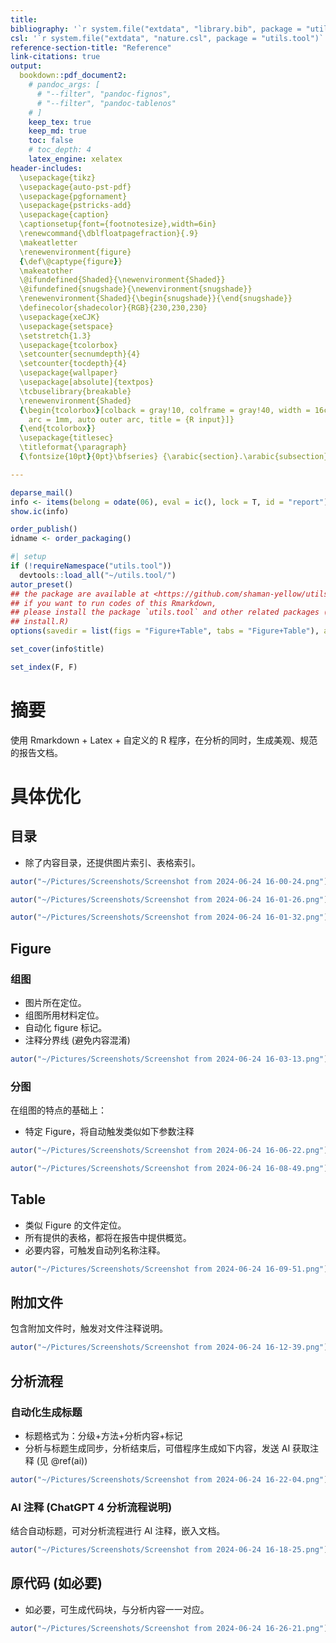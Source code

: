 ```yaml
---
title: 
bibliography: '`r system.file("extdata", "library.bib", package = "utils.tool")`'
csl: '`r system.file("extdata", "nature.csl", package = "utils.tool")`'
reference-section-title: "Reference"
link-citations: true
output:
  bookdown::pdf_document2:
    # pandoc_args: [
      # "--filter", "pandoc-fignos",
      # "--filter", "pandoc-tablenos"
    # ]
    keep_tex: true
    keep_md: true
    toc: false
    # toc_depth: 4
    latex_engine: xelatex
header-includes:
  \usepackage{tikz}
  \usepackage{auto-pst-pdf}
  \usepackage{pgfornament}
  \usepackage{pstricks-add}
  \usepackage{caption}
  \captionsetup{font={footnotesize},width=6in}
  \renewcommand{\dblfloatpagefraction}{.9}
  \makeatletter
  \renewenvironment{figure}
  {\def\@captype{figure}}
  \makeatother
  \@ifundefined{Shaded}{\newenvironment{Shaded}}
  \@ifundefined{snugshade}{\newenvironment{snugshade}}
  \renewenvironment{Shaded}{\begin{snugshade}}{\end{snugshade}}
  \definecolor{shadecolor}{RGB}{230,230,230}
  \usepackage{xeCJK}
  \usepackage{setspace}
  \setstretch{1.3} 
  \usepackage{tcolorbox}
  \setcounter{secnumdepth}{4}
  \setcounter{tocdepth}{4}
  \usepackage{wallpaper}
  \usepackage[absolute]{textpos}
  \tcbuselibrary{breakable}
  \renewenvironment{Shaded}
  {\begin{tcolorbox}[colback = gray!10, colframe = gray!40, width = 16cm,
    arc = 1mm, auto outer arc, title = {R input}]}
  {\end{tcolorbox}}
  \usepackage{titlesec}
  \titleformat{\paragraph}
  {\fontsize{10pt}{0pt}\bfseries} {\arabic{section}.\arabic{subsection}.\arabic{subsubsection}.\arabic{paragraph}} {1em} {} []

---
```



```r
deparse_mail()
info <- items(belong = odate(06), eval = ic(), lock = T, id = "report")
show.ic(info)

order_publish()
idname <- order_packaging()
```

```r
#| setup
if (!requireNamespace("utils.tool"))
  devtools::load_all("~/utils.tool/")
autor_preset()
## the package are available at <https://github.com/shaman-yellow/utils.tool>
## if you want to run codes of this Rmarkdown,
## please install the package `utils.tool` and other related packages (run
## install.R)
options(savedir = list(figs = "Figure+Table", tabs = "Figure+Table"), autor_asis = F, needTex = F)
```

```r
set_cover(info$title)
```

```r
set_index(F, F)
```


# 摘要

使用 Rmarkdown + Latex + 自定义的 R 程序，在分析的同时，生成美观、规范的报告文档。

# 具体优化

## 目录

- 除了内容目录，还提供图片索引、表格索引。

```r
autor("~/Pictures/Screenshots/Screenshot from 2024-06-24 16-00-24.png")
```

```r
autor("~/Pictures/Screenshots/Screenshot from 2024-06-24 16-01-26.png")
```

```r
autor("~/Pictures/Screenshots/Screenshot from 2024-06-24 16-01-32.png")
```

## Figure

### 组图

- 图片所在定位。
- 组图所用材料定位。
- 自动化 figure 标记。
- 注释分界线 (避免内容混淆) 

```r
autor("~/Pictures/Screenshots/Screenshot from 2024-06-24 16-03-13.png")
```

### 分图

在组图的特点的基础上：

- 特定 Figure，将自动触发类似如下参数注释

```r
autor("~/Pictures/Screenshots/Screenshot from 2024-06-24 16-06-22.png")
```

```r
autor("~/Pictures/Screenshots/Screenshot from 2024-06-24 16-08-49.png")
```

## Table

- 类似 Figure 的文件定位。
- 所有提供的表格，都将在报告中提供概览。
- 必要内容，可触发自动列名称注释。

```r
autor("~/Pictures/Screenshots/Screenshot from 2024-06-24 16-09-51.png")
```

## 附加文件

包含附加文件时，触发对文件注释说明。

```r
autor("~/Pictures/Screenshots/Screenshot from 2024-06-24 16-12-39.png")
```

## 分析流程

### 自动化生成标题

- 标题格式为：分级+方法+分析内容+标记
- 分析与标题生成同步，分析结束后，可借程序生成如下内容，发送 AI 获取注释 (见 \@ref(ai)) 

```r
autor("~/Pictures/Screenshots/Screenshot from 2024-06-24 16-22-04.png")
```

### AI 注释 (ChatGPT 4 分析流程说明) {#ai}

结合自动标题，可对分析流程进行 AI 注释，嵌入文档。

```r
autor("~/Pictures/Screenshots/Screenshot from 2024-06-24 16-18-25.png")
```

## 原代码 (如必要) 

- 如必要，可生成代码块，与分析内容一一对应。

```r
autor("~/Pictures/Screenshots/Screenshot from 2024-06-24 16-26-21.png")
```

